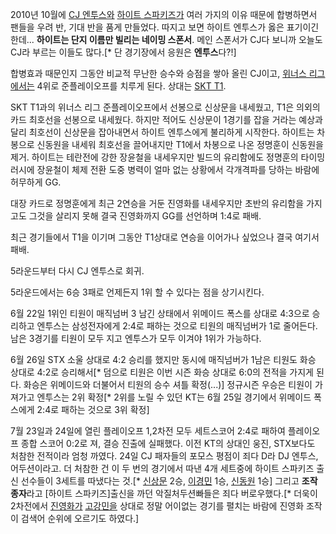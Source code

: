 2010년 10월에 [[CJ 엔투스]]와 [[하이트 스파키즈]]가 여러 가지의 이유 때문에 합병하면서 팬들을 우려 반, 기대 반을 품게 만들었다. 따지고 보면 하이트 엔투스가 옳은 표기이긴 한데... '''하이트는 단지 이름만 빌리는 네이밍 스폰서'''. 메인 스폰서가 CJ다 보니까 오늘도 CJ라 부르는 이들도 많다.[* 단 경기장에서 응원은 '''엔투스'''다?!]

합병효과 때문인지 그동안 비교적 무난한 승수와 승점을 쌓아 올린 CJ이고, [[위너스 리그]]에서는 4위로 준플레이오프를 치루게 된다. 상대는 [[SKT T1]].


SKT T1과의 위너스 리그 준플레이오프에서 선봉으로 신상문을 내세웠고, T1은 의외의 카드 최호선을 선봉으로 내세웠다. 하지만 적어도 신상문이 1경기를 잡을 거라는 예상과 달리 최호선이 신상문을 잡아내면서 하이트 엔투스에게 불리하게 시작한다. 하이트는 차봉으로 신동원을 내세워 최호선을 끌어내지만 T1에서 차봉으로 나온 정명훈이 신동원을 제거. 하이트는 테란전에 강한 장윤철을 내세우지만 빌드의 유리함에도 정명훈의 타이밍 러시에 장윤철이 체제 전환 도중 병력이 얼마 없는 상황에서 각개격파를 당하는 바람에 허무하게 GG. 


대장 카드로 정명훈에게 최근 2연승을 거둔 진영화를 내세우지만 초반의 유리함을 가지고도 그것을 살리지 못해 결국 진영화까지 GG를 선언하며 1:4로 패배.


최근 경기들에서 T1을 이기며 그동안 T1상대로 연승을 이어가나 싶었으나 결국 여기서 패배.

5라운드부터 다시 CJ 엔투스로 회귀.

5라운드에서는 6승 3패로 언제든지 1위 할 수 있다는 점을 상기시킨다.

6월 22일 1위인 티원이 매직넘버 3 남긴 상태에서 위메이드 폭스를 상대로 4:3으로 승리하고 엔투스는 삼성전자에게 2:4로 패하는 것으로 티원의 매직넘버가 1로 줄어든다.남은 3경기를 티원이 모두 지고 엔투스가 모두 이겨야 1위가 가능하다.



6월 26일 STX 소울 상대로 4:2 승리를 했지만 동시에 매직넘버가 1남은 티원도 화승 상대로 4:2로 승리해서[* 덤으로 티원은 이번 시즌 화승 상대로 6:0의 전적을 가지게 된다. 화승은 위메이드와 더불어서 티원의 승수 셔틀 확정(...)] 정규시즌 우승은 티원이 가져가고 엔투스는 2위 확정[* 2위를 노릴 수 있던 KT는 6월 25일 경기에서 위메이드 폭스에게 2:4로 패하는 것으로 3위 확정]

7월 23일과 24일에 열린 플레이오프 1,2차전 모두 세트스코어 2:4로 패하여 플레이오프 종합 스코어 0:2로 져, 결승 진출에 실패했다. 이전 KT의 상대인 웅진, STX보다도 처참한 전적이라 엄청 까였다. 24일 CJ 패자들의 포모스 평점이 죄다 D라 DJ 엔투스, 어두션이라고. 더 처참한 건 이 두 번의 경기에서 따낸 4개 세트중에 하이트 스파키즈 출신 선수들이 3세트를 따냈다는 것.[* [[신상문]] 2승, [[이경민]] 1승, [[신동원]] 1승] 그리고 '''조작종자'''라고 [하이트 스파키즈]출신을 까던 악질처두션빠들은 죄다 버로우했다.[* 더욱이 2차전에서 [[진영화]]가 [[고강민]]을 상대로 정말 어이없는 경기를 펼치는 바람에 진영화 조작이 검색어 순위에 오르기도 하였다.]
